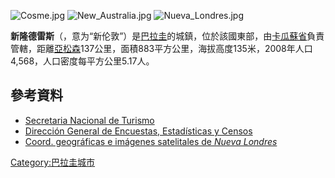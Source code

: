 [[Image:Cosme.jpg|thumb]]
[[Image:New_Australia.jpg|thumb]]
[[Image:Nueva_Londres.jpg|thumb]]

{{Coord|25|25|12|S|56|31|48|W|type:city(4568)_region:PY|display=title}}

'''新隆德雷斯'''（{{lang-es|Nueva Londres}}，意为“新伦敦”）是[[巴拉圭|巴拉圭]]的城鎮，位於該國東部，由[[卡瓜蘇省|卡瓜蘇省]]負責管轄，距離[[亞松森|亞松森]]137公里，面積883平方公里，海拔高度135米，2008年人口4,568，人口密度每平方公里5.17人。

==參考資料==
* [http://www.senatur.gov.py/ Secretaria Nacional de Turismo]{{Wayback|url=http://www.senatur.gov.py/ |date=20150520071223 }}
* [http://www.dgeec.gov.py// Dirección General de Encuestas, Estadísticas y Censos]{{Wayback|url=http://www.dgeec.gov.py// |date=20150529202934 }}
* [http://www.fallingrain.com/world/PA/4/Nueva_Londres.html Coord. geográficas e imágenes satelitales de ''Nueva Londres'']{{Wayback|url=http://www.fallingrain.com/world/PA/4/Nueva_Londres.html |date=20150530002938 }}

{{Paraguay-geo-stub}}
[[Category:巴拉圭城市|Category:巴拉圭城市]]